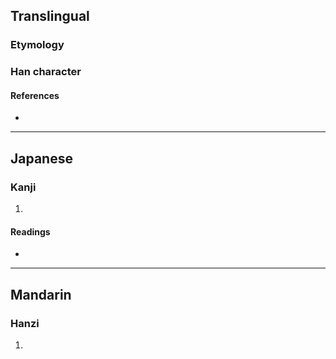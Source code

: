 {{character info}}
==Translingual==

===Etymology===
{{Han etym}}

===Han character===
{{Han char|rn=22|rad=匚|as=04|sn=6|four=71712|canj=SPHH|ids=⿷匚勿}}

====References====
* {{Han ref|kx=0153.250|dkj=02608|dj=0345.130|hdz=10084.050|uh=5322|ud=21282|bh=C9C1|bd=51649}}

----

==Japanese==

===Kanji===
{{ja-kanji|grade=|rs=匚04}}

# {{rfdef|ja|sort=匚04}}

====Readings====
* {{ja-readings|on=[[こつ]] (kotsu), [[こち]] (kochi)|kun=}}

----

==Mandarin==

===Hanzi===
{{cmn-hanzi|pin=[[hū]] ([[hu1]])|wg=hu<sup>1</sup>}}

# {{rfdef|cmn|sort=匚04}}